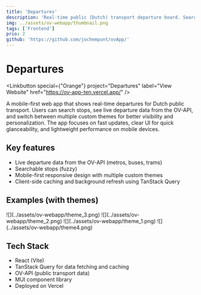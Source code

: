 ```yaml
---
title: 'Departures'
description: 'Real-time public (Dutch) transport departure board. Search stops, view live departures from OV-API, with mobile-first design and multiple custom themes.'
img: ../assets/ov-webapp/thumbnail.png
tags: ['Frontend']
prio: 2
github: 'https://github.com/jochempunt/ovApp/'
---
```




  
# Departures

<Linkbutton  special={"Orange"} project="Departures" label="View Website" href="https://ov-app-ten.vercel.app/" />  
<Linkbutton project="Departures" label="View Code on Github" href="https://github.com/jochempunt/ovApp/" />  


A mobile-first web app that shows real-time departures for Dutch public transport. Users can search stops, see live departure data from the OV-API, 
and switch between multiple custom themes for better visibility and personalization. 
The app focuses on fast updates, clear UI for quick glanceability, and lightweight performance on mobile devices.

## Key features

- Live departure data from the OV-API (metros, buses, trams)
- Searchable stops (fuzzy)
- Mobile-first responsive design with multiple custom themes
- Client-side caching and background refresh using TanStack Query

## Examples (with themes)
<ImageGrid>
![](../assets/ov-webapp/theme_3.png)
![](../assets/ov-webapp/theme_2.png)
![](../assets/ov-webapp/theme_1.png)
![](../assets/ov-webapp/theme4.png)
</ImageGrid>

## Tech Stack
- React (Vite)
- TanStack Query for data fetching and caching
- OV-API (public transport data)
- MUI component library
- Deployed on Vercel


